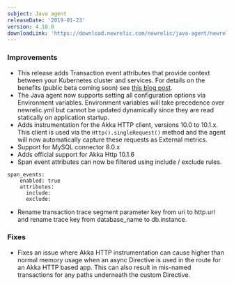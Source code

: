 ```yaml
---
subject: Java agent
releaseDate: '2019-01-23'
version: 4.10.0
downloadLink: 'https://download.newrelic.com/newrelic/java-agent/newrelic-agent/4.10.0/'
---
```


### Improvements

* This release adds Transaction event attributes that provide context between your Kubernetes cluster and services. For details on the benefits (public beta coming soon) see [this blog post](https://blog.newrelic.com/engineering/monitoring-application-performance-in-kubernetes/).
* The Java agent now supports setting all configuration options via Environment variables. Environment variables will take precedence over newrelic.yml but cannot be updated dynamically since they are read statically on application startup.
* Adds instrumentation for the Akka HTTP client, versions 10.0 to 10.1.x. This client is used via the `Http().singleRequest()` method and the agent will now automatically capture these requests as External metrics.
* Support for MySQL connector 8.0.x
* Adds official support for Akka Http 10.1.6
* Span event attributes can now be filtered using include / exclude rules.

```
span_events:
    enabled: true
    attributes:
      include:
      exclude:
```

* Rename transaction trace segment parameter key from uri to http.url and rename trace key from database_name to db.instance.

### Fixes

* Fixes an issue where Akka HTTP instrumentation can cause higher than normal memory usage when an async Directive is used in the route for an Akka HTTP based app. This can also result in mis-named transactions for any paths underneath the custom Directive.
